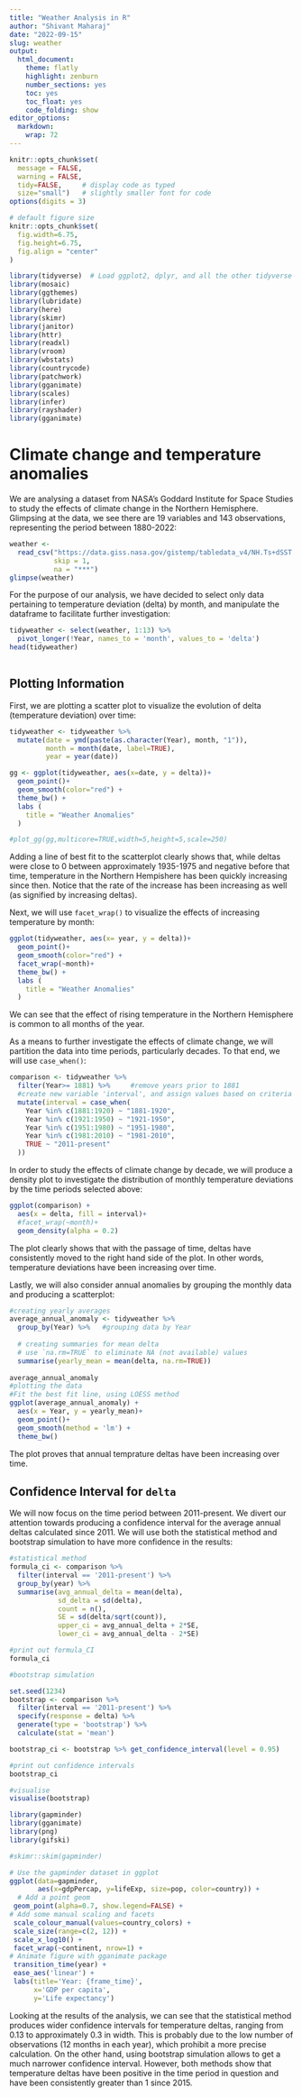 ```yaml
---
title: "Weather Analysis in R"
author: "Shivant Maharaj"
date: "2022-09-15"
slug: weather
output:
  html_document:
    theme: flatly
    highlight: zenburn
    number_sections: yes
    toc: yes
    toc_float: yes
    code_folding: show
editor_options: 
  markdown: 
    wrap: 72
---
```


```r
knitr::opts_chunk$set(
  message = FALSE, 
  warning = FALSE, 
  tidy=FALSE,     # display code as typed
  size="small")   # slightly smaller font for code
options(digits = 3)

# default figure size
knitr::opts_chunk$set(
  fig.width=6.75, 
  fig.height=6.75,
  fig.align = "center"
)
```

```r
library(tidyverse)  # Load ggplot2, dplyr, and all the other tidyverse packages
library(mosaic)
library(ggthemes)
library(lubridate)
library(here)
library(skimr)
library(janitor)
library(httr)
library(readxl)
library(vroom)
library(wbstats)
library(countrycode)
library(patchwork)
library(gganimate)
library(scales)
library(infer)
library(rayshader)
library(gganimate)
```

# Climate change and temperature anomalies

We are analysing a dataset from NASA's Goddard Institute for Space
Studies to study the effects of climate change in the Northern
Hemisphere. Glimpsing at the data, we see there are 19 variables and 143
observations, representing the period between 1880-2022:

```r

weather <- 
  read_csv("https://data.giss.nasa.gov/gistemp/tabledata_v4/NH.Ts+dSST.csv", 
           skip = 1, 
           na = "***")
glimpse(weather)

```

For the purpose of our analysis, we have decided to select only data
pertaining to temperature deviation (delta) by month, and manipulate the
dataframe to facilitate further investigation:

```r

tidyweather <- select(weather, 1:13) %>% 
  pivot_longer(!Year, names_to = 'month', values_to = 'delta')
head(tidyweather)
  

```

## Plotting Information

First, we are plotting a scatter plot to visualize the evolution of
delta (temperature deviation) over time:

```r

tidyweather <- tidyweather %>%
  mutate(date = ymd(paste(as.character(Year), month, "1")),
         month = month(date, label=TRUE),
         year = year(date))

gg <- ggplot(tidyweather, aes(x=date, y = delta))+
  geom_point()+
  geom_smooth(color="red") +
  theme_bw() +
  labs (
    title = "Weather Anomalies"
  )

#plot_gg(gg,multicore=TRUE,width=5,height=5,scale=250)

```

Adding a line of best fit to the scatterplot clearly shows that, while
deltas were close to 0 between approximately 1935-1975 and negative
before that time, temperature in the Northern Hempishere has been
quickly increasing since then. Notice that the rate of the increase has
been increasing as well (as signified by increasing deltas).

Next, we will use `facet_wrap()` to visualize the effects of increasing
temperature by month:

```r

ggplot(tidyweather, aes(x= year, y = delta))+
  geom_point()+
  geom_smooth(color="red") +
  facet_wrap(~month)+
  theme_bw() +
  labs (
    title = "Weather Anomalies"
  )

```

We can see that the effect of rising temperature in the Northern
Hemisphere is common to all months of the year.

As a means to further investigate the effects of climate change, we will
partition the data into time periods, particularly decades. To that end,
we will use `case_when()`:

```r

comparison <- tidyweather %>% 
  filter(Year>= 1881) %>%     #remove years prior to 1881
  #create new variable 'interval', and assign values based on criteria below:
  mutate(interval = case_when(
    Year %in% c(1881:1920) ~ "1881-1920",
    Year %in% c(1921:1950) ~ "1921-1950",
    Year %in% c(1951:1980) ~ "1951-1980",
    Year %in% c(1981:2010) ~ "1981-2010",
    TRUE ~ "2011-present"
  ))

```

In order to study the effects of climate change by decade, we will
produce a density plot to investigate the distribution of monthly
temperature deviations by the time periods selected above:

```r

ggplot(comparison) +
  aes(x = delta, fill = interval)+
  #facet_wrap(~month)+
  geom_density(alpha = 0.2) 

```

The plot clearly shows that with the passage of time, deltas have
consistently moved to the right hand side of the plot. In other words,
temperature deviations have been increasing over time.

Lastly, we will also consider annual anomalies by grouping the monthly
data and producing a scatterplot:

```r

#creating yearly averages
average_annual_anomaly <- tidyweather %>% 
  group_by(Year) %>%   #grouping data by Year
  
  # creating summaries for mean delta 
  # use `na.rm=TRUE` to eliminate NA (not available) values 
  summarise(yearly_mean = mean(delta, na.rm=TRUE)) 
  
average_annual_anomaly
#plotting the data
#Fit the best fit line, using LOESS method
ggplot(average_annual_anomaly) +
  aes(x = Year, y = yearly_mean)+
  geom_point()+
  geom_smooth(method = 'lm') +
  theme_bw()
```

The plot proves that annual temprature deltas have been increasing over
time.

## Confidence Interval for `delta`

We will now focus on the time period between 2011-present. We divert our
attention towards producing a confidence interval for the average annual
deltas calculated since 2011. We will use both the statistical method
and bootstrap simulation to have more confidence in the results:

```r

#statistical method
formula_ci <- comparison %>% 
  filter(interval == '2011-present') %>% 
  group_by(year) %>% 
  summarise(avg_annual_delta = mean(delta),
            sd_delta = sd(delta),
            count = n(),
            SE = sd(delta/sqrt(count)),
            upper_ci = avg_annual_delta + 2*SE,
            lower_ci = avg_annual_delta - 2*SE)

#print out formula_CI
formula_ci
```


```r
#bootstrap simulation  

set.seed(1234)
bootstrap <- comparison %>% 
  filter(interval == '2011-present') %>% 
  specify(response = delta) %>% 
  generate(type = 'bootstrap') %>% 
  calculate(stat = 'mean') 

bootstrap_ci <- bootstrap %>% get_confidence_interval(level = 0.95)

#print out confidence intervals
bootstrap_ci

#visualise
visualise(bootstrap)

```


```r
library(gapminder)
library(gganimate)
library(png)
library(gifski)

#skimr::skim(gapminder)

# Use the gapminder dataset in ggplot
ggplot(data=gapminder,
       aes(x=gdpPercap, y=lifeExp, size=pop, color=country)) +
  # Add a point geom
 geom_point(alpha=0.7, show.legend=FALSE) +
# Add some manual scaling and facets 
 scale_colour_manual(values=country_colors) +
 scale_size(range=c(2, 12)) +
 scale_x_log10() +
 facet_wrap(~continent, nrow=1) + 
# Animate figure with gganimate package
 transition_time(year) +
 ease_aes('linear') +
 labs(title='Year: {frame_time}', 
      x='GDP per capita', 
      y='Life expectancy')
```

Looking at the results of the analysis, we can see that the statistical
method produces wider confidence intervals for temperature deltas,
ranging from 0.13 to approximately 0.3 in width. This is probably due to
the low number of observations (12 months in each year), which prohibit
a more precise calculation. On the other hand, using bootstrap
simulation allows to get a much narrower confidence interval. However,
both methods show that temperature deltas have been positive in the time
period in question and have been consistently greater than 1 since 2015.

